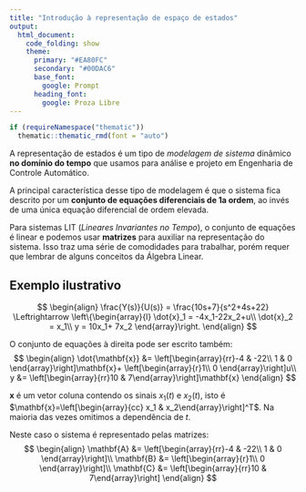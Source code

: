 ```yaml
---
title: "Introdução à representação de espaço de estados"
output: 
  html_document:
    code_folding: show
    theme:
      primary: "#EA80FC"
      secondary: "#00DAC6"
      base_font:
        google: Prompt
      heading_font:
        google: Proza Libre
---
```


```r
if (requireNamespace("thematic"))
  thematic::thematic_rmd(font = "auto")
```

A representação de estados é um tipo de *modelagem de sistema* dinâmico **no domínio do tempo** que usamos para análise e projeto em Engenharia de Controle Automático.

A principal característica desse tipo de modelagem é que o sistema fica descrito por um **conjunto de equações diferenciais de 1a ordem**, ao invés de uma única equação diferencial de ordem elevada.

Para sistemas LIT (*Lineares Invariantes no Tempo*), o conjunto de equações é linear e podemos usar **matrizes** para auxiliar na representação do sistema. Isso traz uma série de comodidades para trabalhar, porém requer que lembrar de alguns conceitos da Álgebra Linear.

## Exemplo ilustrativo

$$
\begin{align}
  \frac{Y(s)}{U(s)} = \frac{10s+7}{s^2+4s+22}
    \Leftrightarrow  \left\{\begin{array}{l}
  \dot{x}_1 = -4x_1-22x_2+u\\
  \dot{x}_2 = x_1\\
  y = 10x_1+ 7x_2 \end{array}\right.
\end{align}
$$

O conjunto de equações à direita pode ser escrito também:
$$
\begin{align}
  \dot{\mathbf{x}} &= \left[\begin{array}{rr}-4 & -22\\ 1 & 0 \end{array}\right]\mathbf{x}+
  \left[\begin{array}{r}1\\ 0 \end{array}\right]u\\
  y &= \left[\begin{array}{rr}10 & 7\end{array}\right]\mathbf{x}
\end{align}
$$

$\mathbf{x}$ é um vetor coluna contendo os sinais $x_1(t)$ e $x_2(t)$, isto é $\mathbf{x}=\left[\begin{array}{cc}
x_1 & x_2\end{array}\right]^T$. Na maioria das vezes omitimos a dependência de $t$.

Neste caso o sistema é representado pelas matrizes:
$$
\begin{align}
  \mathbf{A} &= \left[\begin{array}{rr}-4 & -22\\ 1 & 0 \end{array}\right]\\
  \mathbf{B} &= \left[\begin{array}{r}1\\ 0 \end{array}\right]\\
  \mathbf{C} &= \left[\begin{array}{rr}10 & 7\end{array}\right]
\end{align}
$$
